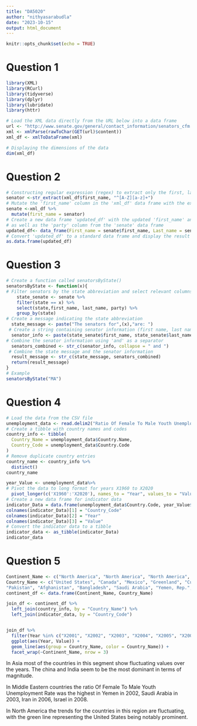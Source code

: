```yaml
---
title: "DA5020"
author: "nithyasarabudla"
date: "2023-10-15"
output: html_document
---
```


```r
knitr::opts_chunk$set(echo = TRUE)
```

# Question 1 
```r
library(XML)
library(RCurl)
library(tidyverse)
library(dplyr)
library(lubridate)
library(httr)

# Load the XML data directly from the URL below into a data frame 
url <- "http://www.senate.gov/general/contact_information/senators_cfm.xml"
xml <- xmlParse(rawToChar(GET(url)$content))
xml_df <- xmlToDataFrame(xml)

# Displaying the dimensions of the data 
dim(xml_df)
```

# Question 2 
```r
# Constructing regular expression (regex) to extract only the first, last names, and party (D,R,I) of each senator
senator <-str_extract(xml_df$first_name, "^[A-Z][a-z]+")
# Mutate the 'first_name' column in the 'xml_df' data frame with the extracted first names
senate <-xml_df %>%
  mutate(first_name = senator)
# Create a new data frame 'updated_df' with the updated 'first_name' and 'last_name' columns,
# as well as the 'party' column from the 'senate' data frame
updated_df<- data_frame(First_name = senate$first_name, Last_name = senate$last_name, Party = senate$party)
# Convert 'updated_df' to a standard data frame and display the result
as.data.frame(updated_df)
```

# Question 3 
```r
# Create a function called senatorsByState() 
senatorsByState <- function(x){
# Filter senators by the state abbreviation and select relevant columns
    state_senate <- senate %>%
    filter(state == x) %>%
    select(state,first_name, last_name, party) %>%
    group_by(state)
# Create a message indicating the state abbreviation
  state_message <- paste("The senators for",(x),"are: ")
 # Create a string containing senator information (first name, last name, and party)
  senator_info <- paste(state_senate$first_name, state_senate$last_name, ',', recode(state_senate$party, "D" = "Democratic Party", "R" = "Republican Party", "I" = "Independent Party"))
# Combine the senator information using 'and' as a separator
  senators_combined <- str_c(senator_info, collapse = " and ")
 # Combine the state message and the senator information
  result_message <- str_c(state_message, senators_combined)
  return(result_message)
}
# Example
senatorsByState("MA")

```

# Question 4 
```r
# Load the data from the CSV file 
unemployment_data <- read.delim2("Ratio Of Female To Male Youth Unemployment Rate .csv", header=TRUE, sep = ",", skip=4)
# Create a tibble with country names and codes
country_info <- tibble(
  Country_Name = unemployment_data$Country.Name,
  Country_Code = unemployment_data$Country.Code
)
# Remove duplicate country entries
country_name <- country_info %>%
  distinct()
country_name

year_Value <- unemployment_data%>% 
# Pivot the data to long format for years X1960 to X2020
  pivot_longer(c('X1960':'X2020'), names_to = "Year", values_to = "Value")
# Create a new data frame for indicator data
indicator_Data = data.frame(unemployment_data$Country.Code, year_Value$Year, year_Value$Value)
colnames(indicator_Data)[1] = "Country_Code"
colnames(indicator_Data)[2] = "Year"
colnames(indicator_Data)[3] = "Value"
# Convert the indicator data to a tibble
indicator_data <- as_tibble(indicator_Data)
indicator_data
```

# Question 5 
```r
Continent_Name <- c("North America", "North America", "North America", "North America", "North America", "Asia", "Asia", "Asia", "Asia", "Asia", "Middle East", "Middle East", "Middle East", "Middle East", "Middle East")
Country_Name <- c("United States", "Canada", "Mexico", "Greenland", "Cuba", "India", "China", 
"Pakistan", "Afghanistan", "Bangladesh", "Saudi Arabia", "Yemen, Rep.", "Israel", "Iran, Islamic Rep.", "Jordan")
continent_df <- data.frame(Continent_Name, Country_Name)

join_df <- continent_df %>%
  left_join(country_info, by = "Country_Name") %>%
  left_join(indicator_data, by = "Country_Code")


join_df %>%
  filter(Year %in% c("X2001", "X2002", "X2003", "X2004", "X2005", "X2006", "X2007", "X2008", "X2009", "X2010", "X2011", "X2012", "X2013", "X2014", "X2015", "X2016", "X2017", "X2018", "X2019", "X2020")) %>%
  ggplot(aes(Year, Value)) +
  geom_line(aes(group = Country_Name, color = Country_Name)) +
  facet_wrap(~Continent_Name, nrow = 3)

```

In Asia most of the countries in this segment show fluctuating values over the years. The china and India seem to be the most dominant in terms of magnitude.

In Middle Eastern countries the ratio Of Female To Male Youth Unemployment Rate was the highest in Yemen in 2002, Saudi Arabia in 2003, Iran in 2006, Israel in 2008.

In North America the trends for the countries in this region are fluctuating, with the green line  representing the United States being notably prominent.
